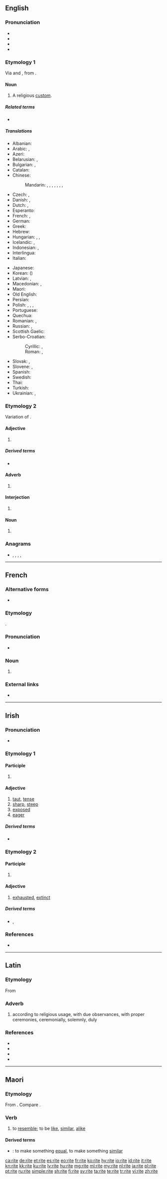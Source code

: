 {{also|ritë}}
==English==
{{wikipedia}}

===Pronunciation===
* <!--rīt, -->{{IPA|/ɹaɪt/|lang=en}}
* {{audio|en-us-rite.ogg|Audio (US)|lang=en}}
* {{rhymes|aɪt|lang=en}}
* {{homophones|right|wright|Wright|write|lang=en}}

===Etymology 1===
Via {{etyl|enm|en}} and {{etyl|fro|en}}, from {{etyl|la|en}} {{m|la|ritus}}.

====Noun====
{{en-noun}}

# A religious [[custom]].

=====Related terms=====
* {{l|en|ritual}}

=====Translations=====
{{trans-top|ritual}}
* Albanian: {{t+|sq|rit}}
* Arabic: {{t|ar|طَقْس دِينِيّ|m}}, {{t|ar|شَعِيرَة|f}}
* Azeri: {{t+|az|ayin}}
* Belarusian: {{t|be|абрад|m|tr=abrád|sc=Cyrl}}, {{t|be|рытуал|m|tr=rytuál|sc=Cyrl}}
* Bulgarian: {{t+|bg|обред|m|tr=obred|sc=Cyrl}}, {{t+|bg|ритуал|m|tr=rituál|sc=Cyrl}}
* Catalan: {{t+|ca|ritus|m}}
* Chinese:
*: Mandarin: {{t+|cmn|儀|sc=Hani}}, {{t+|cmn|仪|tr=yí|sc=Hani}}, {{t+|cmn|儀式|sc=Hani}}, {{t+|cmn|仪式|tr=yíshì|sc=Hani}}, {{t+|cmn|典禮|sc=Hani}}, {{t+|cmn|典礼|tr=diǎnlǐ|sc=Hani}}, {{t+|cmn|禮|sc=Hani}}, {{t+|cmn|礼|tr=lǐ|sc=Hani}}
* Czech: {{t+|cs|obřad|m}}, {{t|cs|rituál|m}}
* Danish: {{t|da|rite|c}}, {{t|da|ritus|c}}
* Dutch: {{t|nl|ritus|f}}, {{t+|nl|kerkgebruik|n}}
* Esperanto: {{t+|eo|rito}}
* French: {{t+|fr|rit}}, {{t+|fr|rite|m}}
* German: {{t+|de|Ritus|m}}
* Greek: {{t+|el|τελετουργία|f}}
* Hebrew: {{t+|he|פולחן|m|tr=pulkhan}}
* Hungarian: {{t+|hu|szertartás}}, {{t+|hu|ceremónia}}, {{t+|hu|rítus}}
* Icelandic: {{t|is|helgiathöfn|f}}, {{t+|is|helgisiður|m}}
* Indonesian: {{t+|id|upacara}}, {{t+|id|ritus}}
* Interlingua: {{t|ia|rito}}
* Italian: {{t+|it|rito|m}}
{{trans-mid}}
* Japanese: {{t+|ja|儀式|tr=[[ぎしき]], gishiki|sc=Jpan}}
* Korean: {{t+|ko|의식|sc=Kore}} ({{t+|ko|儀式|sc=Kore}})
* Latvian: {{t+|lv|rits|m}}, {{t+|lv|rituāls|m}}
* Macedonian: {{t|mk|обред|m|tr=obred|sc=Cyrl}}, {{t|mk|ритуал|m|tr=ritual|sc=Cyrl}}
* Maori: {{t|mi|ritenga}}
* Old English: {{t-needed|ang}}
* Persian: {{t+|fa|آیین|tr=âyin|sc=fa-Arab}}
* Polish: {{t+|pl|rytuał|m-in}}, {{t+|pl|obrządek|m-in}}, {{t+|pl|obrzęd|m-in}}, {{t+|pl|ryt|m}}
* Portuguese: {{t+|pt|rito|m}}
* Quechua: {{t|qu|hayway}}
* Romanian: {{t+|ro|ritual|n}}, {{t+|ro|rit|n}}
* Russian: {{t+|ru|обря́д|m}}, {{t+|ru|ритуа́л|m}}
* Scottish Gaelic: {{t|gd|deas-ghnàth|m}}
* Serbo-Croatian:
*: Cyrillic: {{t|sh|обред|m}}, {{t|sh|ритуал|m}}
*: Roman: {{t+|sh|obred|m}}, {{t+|sh|ritual|m}}
* Slovak: {{t|sk|obrad|m}}, {{t|sk|rituál|m}}
* Slovene: {{t+|sl|obred|m}}, {{t|sl|ritual|m}}
* Spanish: {{t+|es|rito|m}}
* Swedish: {{t+|sv|rit|c}}
* Thai: {{t+|th|พิธี|tr=pítee|sc=Thai}}
* Turkish: {{t+|tr|ayin}}
* Ukrainian: {{t|uk|обряд|m|tr=obrjád|sc=Cyrl}}, {{t|uk|ритуал|m|tr=rytuál|sc=Cyrl}}
{{trans-bottom}}

===Etymology 2===
Variation of {{term|right}}.

====Adjective====
{{en-adj|-}}

# {{informal spelling of|right|lang=en}}
#: {{ux|en|He's '''rite''', you know.}}

=====Derived terms=====
{{der-top}}
* {{l|en|amirite}}
{{der-mid}}
{{der-bottom}}

====Adverb====
{{en-adv|-}}

# {{informal spelling of|right|lang=en}}
#: {{ux|en|It's '''rite''' next to my house.}}

====Interjection====
{{en-interj}}

# {{informal spelling of|right|lang=en}}
#: {{ux|en|'''Rite''', let's do it...}}

====Noun====
{{en-noun}}

# {{informal spelling of|right|lang=en}}
#: {{ux|en|I know '''rite''' from wrong.}}

===Anagrams===
* {{l|en|REIT}}, {{l|en|Teri}}, {{l|en|tier}}, {{l|en|tire}}, {{l|en|trie}}

----

==French==

===Alternative forms===
* {{l|fr|rit}} {{qualifier|obsolete}}

===Etymology===
{{borrowing|la|ritus|lang=fr}}.

===Pronunciation===
* {{audio|Fr-rite.ogg|Audio|lang=fr}}

===Noun===
{{fr-noun|m}}

# {{l|en|rite}}

===External links===
* {{R:TLFi}}

----

==Irish==

===Pronunciation===
* {{IPA|lang=ga|/ˈɾˠɪtʲə/}}

===Etymology 1===

====Participle====
{{ga-pp}}

# {{inflection of|righ||past|part|lang=ga}}

====Adjective====
{{ga-adj}}

# [[taut]], [[tense]]
# [[sharp]], [[steep]]
# [[exposed]] {{qualifier|{{m|ga|le||to}}}}
# [[eager]] {{qualifier|{{m|ga|chun||for}}}}

=====Derived terms=====
* {{l|ga|riteacht|g=f||tautness, tenseness; sharpness, steepness; exposedness, bleakness}}

===Etymology 2===

====Participle====
{{ga-pp}}

# {{inflection of|rith||past|part|lang=ga}}

====Adjective====
{{ga-adj}}

# [[exhausted]], [[extinct]]

=====Derived terms=====
* {{l|ga|rite anuas}}, {{l|ga|rite síos||run down}} {{qualifier|in health}}

===References===
* {{R:ga:ODonaill}}

----

==Latin==

===Etymology===
From {{m|la|ritus|rītus|rite, custom}}

===Adverb===
{{la-adv|rite|rite|-}}

# according to religious usage, with due observances, with proper ceremonies, ceremonially, solemnly, duly

===References===
* {{R:L&S}}
* {{R:Elementary Lewis}}
* {{R:du Cange}}
* {{R:M&A}}

----

==Maori==

===Etymology===
From {{etyl|poz-pep-pro|mi}} {{m|poz-pep-pro|*lite}}. Compare {{cog|haw|like}}.

===Verb===
{{mi-verb}}

# to [[resemble]]; to be [[like]], [[similar]], [[alike]]

====Derived terms====
* {{m|mi|whakarite}}: to make something [[equal]], to make something [[similar]]

[[ca:rite]]
[[de:rite]]
[[et:rite]]
[[es:rite]]
[[eo:rite]]
[[fr:rite]]
[[ko:rite]]
[[hy:rite]]
[[io:rite]]
[[id:rite]]
[[it:rite]]
[[kn:rite]]
[[kk:rite]]
[[ku:rite]]
[[lv:rite]]
[[hu:rite]]
[[mg:rite]]
[[ml:rite]]
[[my:rite]]
[[nl:rite]]
[[ja:rite]]
[[pl:rite]]
[[pt:rite]]
[[ru:rite]]
[[simple:rite]]
[[sh:rite]]
[[fi:rite]]
[[sv:rite]]
[[ta:rite]]
[[te:rite]]
[[tr:rite]]
[[vi:rite]]
[[zh:rite]]